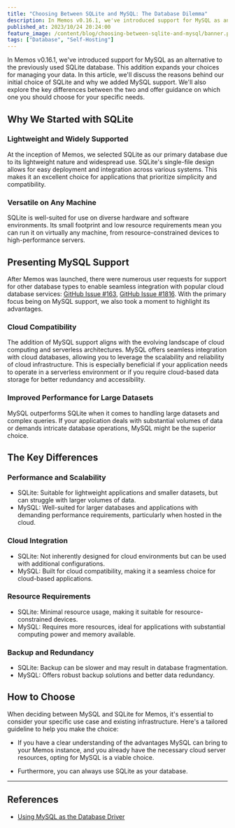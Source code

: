 ```yaml
---
title: "Choosing Between SQLite and MySQL: The Database Dilemma"
description: In Memos v0.16.1, we've introduced support for MySQL as an alternative to the previously used SQLite database. This addition expands your choices for managing your data. In this article, we'll discuss the reasons behind our initial choice of SQLite and why we added MySQL support.
published_at: 2023/10/24 20:24:00
feature_image: /content/blog/choosing-between-sqlite-and-mysql/banner.png
tags: ["Database", "Self-Hosting"]
---
```


In Memos v0.16.1, we've introduced support for MySQL as an alternative to the previously used SQLite database. This addition expands your choices for managing your data. In this article, we'll discuss the reasons behind our initial choice of SQLite and why we added MySQL support. We'll also explore the key differences between the two and offer guidance on which one you should choose for your specific needs.

## Why We Started with SQLite

### Lightweight and Widely Supported

At the inception of Memos, we selected SQLite as our primary database due to its lightweight nature and widespread use. SQLite's single-file design allows for easy deployment and integration across various systems. This makes it an excellent choice for applications that prioritize simplicity and compatibility.

### Versatile on Any Machine

SQLite is well-suited for use on diverse hardware and software environments. Its small footprint and low resource requirements mean you can run it on virtually any machine, from resource-constrained devices to high-performance servers.

## Presenting MySQL Support

After Memos was launched, there were numerous user requests for support for other database types to enable seamless integration with popular cloud database services: [GitHub Issue #163](https://github.com/usememos/memos/issues/163), [GitHub Issue #1816](https://github.com/usememos/memos/issues/1816). With the primary focus being on MySQL support, we also took a moment to highlight its advantages.

### Cloud Compatibility

The addition of MySQL support aligns with the evolving landscape of cloud computing and serverless architectures. MySQL offers seamless integration with cloud databases, allowing you to leverage the scalability and reliability of cloud infrastructure. This is especially beneficial if your application needs to operate in a serverless environment or if you require cloud-based data storage for better redundancy and accessibility.

### Improved Performance for Large Datasets

MySQL outperforms SQLite when it comes to handling large datasets and complex queries. If your application deals with substantial volumes of data or demands intricate database operations, MySQL might be the superior choice.

## The Key Differences

### Performance and Scalability

- SQLite: Suitable for lightweight applications and smaller datasets, but can struggle with larger volumes of data.
- MySQL: Well-suited for larger databases and applications with demanding performance requirements, particularly when hosted in the cloud.

### Cloud Integration

- SQLite: Not inherently designed for cloud environments but can be used with additional configurations.
- MySQL: Built for cloud compatibility, making it a seamless choice for cloud-based applications.

### Resource Requirements

- SQLite: Minimal resource usage, making it suitable for resource-constrained devices.
- MySQL: Requires more resources, ideal for applications with substantial computing power and memory available.

### Backup and Redundancy

- SQLite: Backup can be slower and may result in database fragmentation.
- MySQL: Offers robust backup solutions and better data redundancy.

## How to Choose

When deciding between MySQL and SQLite for Memos, it's essential to consider your specific use case and existing infrastructure. Here's a tailored guideline to help you make the choice:

- If you have a clear understanding of the advantages MySQL can bring to your Memos instance, and you already have the necessary cloud server resources, opting for MySQL is a viable choice.

- Furthermore, you can always use SQLite as your database.

---

## References

- [Using MySQL as the Database Driver](/docs/install/database)

